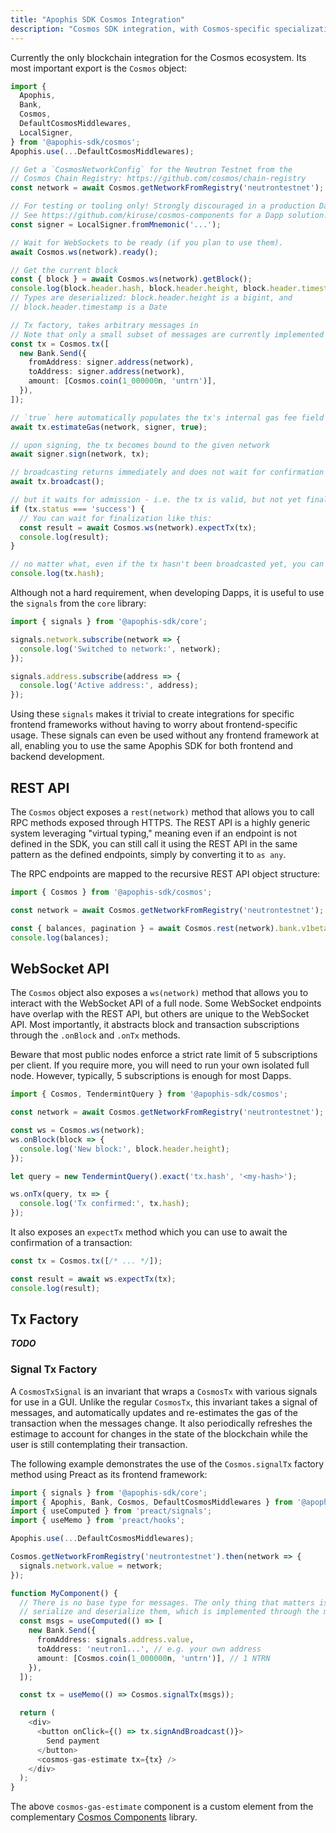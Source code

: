 ```yaml
---
title: "Apophis SDK Cosmos Integration"
description: "Cosmos SDK integration, with Cosmos-specific specializations."
---
```


Currently the only blockchain integration for the Cosmos ecosystem. Its most important export is the
`Cosmos` object:

```ts
import {
  Apophis,
  Bank,
  Cosmos,
  DefaultCosmosMiddlewares,
  LocalSigner,
} from '@apophis-sdk/cosmos';
Apophis.use(...DefaultCosmosMiddlewares);

// Get a `CosmosNetworkConfig` for the Neutron Testnet from the
// Cosmos Chain Registry: https://github.com/cosmos/chain-registry
const network = await Cosmos.getNetworkFromRegistry('neutrontestnet');

// For testing or tooling only! Strongly discouraged in a production Dapp!
// See https://github.com/kiruse/cosmos-components for a Dapp solution.
const signer = LocalSigner.fromMnemonic('...');

// Wait for WebSockets to be ready (if you plan to use them).
await Cosmos.ws(network).ready();

// Get the current block
const { block } = await Cosmos.ws(network).getBlock();
console.log(block.header.hash, block.header.height, block.header.timestamp);
// Types are deserialized: block.header.height is a bigint, and
// block.header.timestamp is a Date

// Tx factory, takes arbitrary messages in
// Note that only a small subset of messages are currently implemented
const tx = Cosmos.tx([
  new Bank.Send({
    fromAddress: signer.address(network),
    toAddress: signer.address(network),
    amount: [Cosmos.coin(1_000000n, 'untrn')],
  }),
]);

// `true` here automatically populates the tx's internal gas fee field
await tx.estimateGas(network, signer, true);

// upon signing, the tx becomes bound to the given network
await signer.sign(network, tx);

// broadcasting returns immediately and does not wait for confirmation
await tx.broadcast();

// but it waits for admission - i.e. the tx is valid, but not yet finalized
if (tx.status === 'success') {
  // You can wait for finalization like this:
  const result = await Cosmos.ws(network).expectTx(tx);
  console.log(result);
}

// no matter what, even if the tx hasn't been broadcasted yet, you can get its hash:
console.log(tx.hash);
```

Although not a hard requirement, when developing Dapps, it is useful to use the `signals` from the
`core` library:

```ts
import { signals } from '@apophis-sdk/core';

signals.network.subscribe(network => {
  console.log('Switched to network:', network);
});

signals.address.subscribe(address => {
  console.log('Active address:', address);
});
```

Using these `signals` makes it trivial to create integrations for specific frontend frameworks
without having to worry about frontend-specific usage. These signals can even be used without any
frontend framework at all, enabling you to use the same Apophis SDK for both frontend and backend
development.

## REST API
The `Cosmos` object exposes a `rest(network)` method that allows you to call RPC methods exposed
through HTTPS. The REST API is a highly generic system leveraging "virtual typing," meaning even
if an endpoint is not defined in the SDK, you can still call it using the REST API in the same
pattern as the defined endpoints, simply by converting it to `as any`.

The RPC endpoints are mapped to the recursive REST API object structure:

```ts
import { Cosmos } from '@apophis-sdk/cosmos';

const network = await Cosmos.getNetworkFromRegistry('neutrontestnet');

const { balances, pagination } = await Cosmos.rest(network).bank.v1beta1.balances['neutron1...']('GET');
console.log(balances);
```

## WebSocket API
The `Cosmos` object also exposes a `ws(network)` method that allows you to interact with the
WebSocket API of a full node. Some WebSocket endpoints have overlap with the REST API, but others
are unique to the WebSocket API. Most importantly, it abstracts block and transaction subscriptions
through the `.onBlock` and `.onTx` methods.

Beware that most public nodes enforce a strict rate limit of 5 subscriptions per client. If you
require more, you will need to run your own isolated full node. However, typically, 5 subscriptions
is enough for most Dapps.

```ts
import { Cosmos, TendermintQuery } from '@apophis-sdk/cosmos';

const network = await Cosmos.getNetworkFromRegistry('neutrontestnet');

const ws = Cosmos.ws(network);
ws.onBlock(block => {
  console.log('New block:', block.header.height);
});

let query = new TendermintQuery().exact('tx.hash', '<my-hash>');

ws.onTx(query, tx => {
  console.log('Tx confirmed:', tx.hash);
});
```

It also exposes an `expectTx` method which you can use to await the confirmation of a transaction:

```ts
const tx = Cosmos.tx([/* ... */]);

const result = await ws.expectTx(tx);
console.log(result);
```

## Tx Factory
***TODO***

### Signal Tx Factory
A `CosmosTxSignal` is an invariant that wraps a `CosmosTx` with various signals for use in a GUI.
Unlike the regular `CosmosTx`, this invariant takes a signal of messages, and automatically updates
and re-estimates the gas of the transaction when the messages change. It also periodically refreshes
the estimage to account for changes in the state of the blockchain while the user is still
contemplating their transaction.

The following example demonstrates the use of the `Cosmos.signalTx` factory method using Preact as
its frontend framework:

```ts
import { signals } from '@apophis-sdk/core';
import { Apophis, Bank, Cosmos, DefaultCosmosMiddlewares } from '@apophis-sdk/cosmos';
import { useComputed } from 'preact/signals';
import { useMemo } from 'preact/hooks';

Apophis.use(...DefaultCosmosMiddlewares);

Cosmos.getNetworkFromRegistry('neutrontestnet').then(network => {
  signals.network.value = network;
});

function MyComponent() {
  // There is no base type for messages. The only thing that matters is that the SDK knows how to
  // serialize and deserialize them, which is implemented through the middleware subsystem.
  const msgs = useComputed(() => [
    new Bank.Send({
      fromAddress: signals.address.value,
      toAddress: 'neutron1...', // e.g. your own address
      amount: [Cosmos.coin(1_000000n, 'untrn')], // 1 NTRN
    }),
  ]);

  const tx = useMemo(() => Cosmos.signalTx(msgs));

  return (
    <div>
      <button onClick={() => tx.signAndBroadcast()}>
        Send payment
      </button>
      <cosmos-gas-estimate tx={tx} />
    </div>
  );
}
```

The above `cosmos-gas-estimate` component is a custom element from the complementary
[Cosmos Components](/projects/cosmos-components) library.
